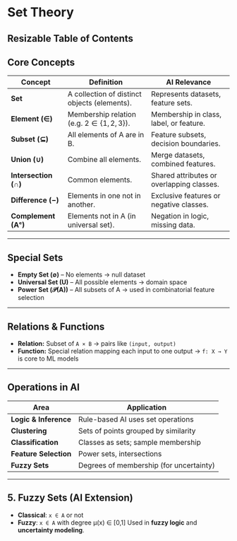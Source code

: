 # Set Theory

## Resizable Table of Contents



## Core Concepts

| Concept              | Definition                                   | AI Relevance                              |
| -------------------- | -------------------------------------------- | ----------------------------------------- |
| **Set**              | A collection of distinct objects (elements). | Represents datasets, feature sets.        |
| **Element (∈)**      | Membership relation (e.g. $2 \in \{1,2,3\}$).      | Membership in class, label, or feature.   |
| **Subset (⊆)**       | All elements of A are in B.                  | Feature subsets, decision boundaries.     |
| **Union (∪)**        | Combine all elements.                        | Merge datasets, combined features.        |
| **Intersection (∩)** | Common elements.                             | Shared attributes or overlapping classes. |
| **Difference (−)**   | Elements in one not in another.              | Exclusive features or negative classes.   |
| **Complement (Aᶜ)**  | Elements not in A (in universal set).        | Negation in logic, missing data.          |

---

## Special Sets

* **Empty Set (∅)** – No elements → null dataset
* **Universal Set (U)** – All possible elements → domain space
* **Power Set (𝒫(A))** – All subsets of A → used in combinatorial feature selection

---

## Relations & Functions

* **Relation:** Subset of `A × B` → pairs like `(input, output)`
* **Function:** Special relation mapping each input to one output
  → `f: X → Y` is core to ML models

---

## Operations in AI

| Area                  | Application                             |
| --------------------- | --------------------------------------- |
| **Logic & Inference** | Rule-based AI uses set operations       |
| **Clustering**        | Sets of points grouped by similarity    |
| **Classification**    | Classes as sets; sample membership      |
| **Feature Selection** | Power sets, intersections               |
| **Fuzzy Sets**        | Degrees of membership (for uncertainty) |

---

## 5. **Fuzzy Sets (AI Extension)**

* **Classical**: `x ∈ A` or not
* **Fuzzy**: `x ∈ A` with degree μ(x) ∈ [0,1]
  Used in **fuzzy logic** and **uncertainty modeling**.


